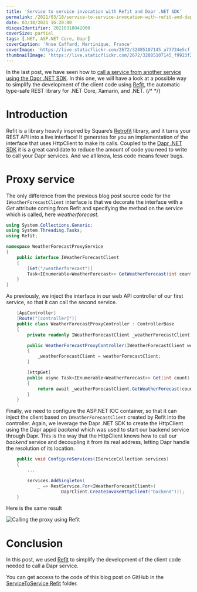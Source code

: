 ```yaml
---
title: 'Service to service invocation with Refit and Dapr .NET SDK'
permalink: /2021/03/18/service-to-service-invocation-with-refit-and-dapr-dotnet-sdk/
date: 03/18/2021 16:20:00
disqusIdentifier: 20210318042000
coverSize: partial
tags: [.NET, ASP.NET Core, Dapr]
coverCaption: 'Anse Caffard, Martinique, France'
coverImage: 'https://live.staticflickr.com/2672/32885107145_a73724e5cf_h.jpg'
thumbnailImage: 'https://live.staticflickr.com/2672/32885107145_f9923f29b0_q.jpg'
---
```

In the last post, we have seen how to [call a service from another service using the Dapr .NET SDK](https://laurentkempe.com/2021/03/16/service-to-service-invocation-with-dapr-dotnet-sdk/). In this one, we will have a look at a possible way to simplify the development of the client code using [Refit](https://reactiveui.github.io/refit/), the automatic type-safe REST library for .NET Core, Xamarin, and .NET.
{/* <!-- more --> */}

# Introduction

Refit is a library heavily inspired by Square’s [Retrofit](http://square.github.io/retrofit) library, and it turns your REST API into a live interface! It generates for you an implementation of the interface that uses HttpClient to make its calls.
Coupled to the [Dapr .NET SDK](https://github.com/dapr/dotnet-sdk) it is a great candidate to reduce the amount of code you need to write to call your Dapr services. And we all know, less code means fewer bugs.

# Proxy service

The only difference from the previous blog post source code for the `IWeatherForecastClient` interface is that we decorate the interface with a *Get* attribute coming from Refit and specifying the method on the service which is called, here *weatherforecast*.

```csharp {data-file=IWeatherForecastClient.cs}
using System.Collections.Generic;
using System.Threading.Tasks;
using Refit;

namespace WeatherForecastProxyService
{
    public interface IWeatherForecastClient
    {
        [Get("/weatherforecast")]
        Task<IEnumerable<WeatherForecast>> GetWeatherForecast(int count);
    }
}
```

As previously, we inject the interface in our web API controller of our first service, so that it can call the second service.

```csharp {data-file=WeatherForecastProxyController.cs}
    [ApiController]
    [Route("[controller]")]
    public class WeatherForecastProxyController : ControllerBase
    {
        private readonly IWeatherForecastClient _weatherForecastClient;

        public WeatherForecastProxyController(IWeatherForecastClient weatherForecastClient)
        {
            _weatherForecastClient = weatherForecastClient;
        }

        [HttpGet]
        public async Task<IEnumerable<WeatherForecast>> Get(int count)
        {
            return await _weatherForecastClient.GetWeatherForecast(count);
        }
    }
```

Finally, we need to configure the ASP.NET IOC container, so that it can inject the client based on `IWeatherForecastClient` created by Refit into the controller. Again, we leverage the Dapr .NET SDK to create the HttpClient using the Dapr appid *backend* which was used to start our backend service through Dapr. This is the way that the HttpClient knows how to call our *backend* service and decoupling it from its real address, letting Dapr handle the resolution of its location.

```csharp {data-file=Startup.cs}
    public void ConfigureServices(IServiceCollection services)
    {
        ...

        services.AddSingleton(
            _ => RestService.For<IWeatherForecastClient>(
                     DaprClient.CreateInvokeHttpClient("backend")));
    }
```

Here is the same result

![Calling the proxy using Refit](https://live.staticflickr.com/65535/51034623513_011b0ca0c1_c.jpg)

# Conclusion

In this post, we used [Refit](https://reactiveui.github.io/refit/) to simplify the development of the client code needed to call a Dapr service.

You can get access to the code of this blog post on GitHub in the [ServiceToService Refit](https://github.com/laurentkempe/daprPlayground/tree/master/ServiceToServiceRefit) folder.
<p></p>
<GitHubCard user="laurentkempe" repo="daprPlayground" />
